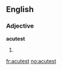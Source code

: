 ==English==
===Adjective===
'''acutest'''
# {{superlative of|[[acute]]}}

[[fr:acutest]]
[[no:acutest]]